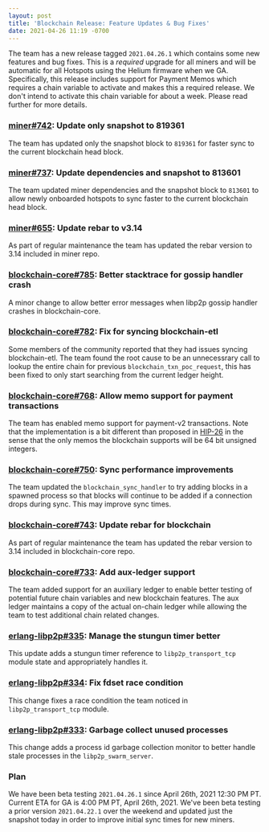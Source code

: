 ```yaml
---
layout: post
title: 'Blockchain Release: Feature Updates & Bug Fixes'
date: 2021-04-26 11:19 -0700
---
```


The team has a new release tagged `2021.04.26.1` which contains some new features and bug fixes.
This is a _required_ upgrade for all miners and will be automatic for all Hotspots using the Helium
firmware when we GA. Specifically, this release includes support for Payment Memos which requires a
chain variable to activate and makes this a required release. We don't intend to activate this chain
variable for about a week. Please read further for more details.

<!--truncate-->

### [miner#742](https://github.com/helium/miner/pull/742): Update only snapshot to 819361

The team has updated only the snapshot block to `819361` for faster sync to the current blockchain
head block.

### [miner#737](https://github.com/helium/miner/pull/737): Update dependencies and snapshot to 813601

The team updated miner dependencies and the snapshot block to `813601` to allow newly onboarded
hotspots to sync faster to the current blockchain head block.

### [miner#655](https://github.com/helium/miner/pull/655): Update rebar to v3.14

As part of regular maintenance the team has updated the rebar version to 3.14 included in miner
repo.

### [blockchain-core#785](https://github.com/helium/blockchain-core/pull/785): Better stacktrace for gossip handler crash

A minor change to allow better error messages when libp2p gossip handler crashes in blockchain-core.

### [blockchain-core#782](https://github.com/helium/blockchain-core/pull/782): Fix for syncing blockchain-etl

Some members of the community reported that they had issues syncing blockchain-etl. The team found
the root cause to be an unnecessrary call to lookup the entire chain for previous
`blockchain_txn_poc_request`, this has been fixed to only start searching from the current ledger
height.

### [blockchain-core#768](https://github.com/helium/blockchain-core/pull/768): Allow memo support for payment transactions

The team has enabled memo support for payment-v2 transactions. Note that the implementation is a bit
different than proposed in [HIP-26](https://github.com/helium/HIP/issues/125) in the sense that the
only memos the blockchain supports will be 64 bit unsigned integers.

### [blockchain-core#750](https://github.com/helium/blockchain-core/pull/750): Sync performance improvements

The team updated the `blockchain_sync_handler` to try adding blocks in a spawned process so that
blocks will continue to be added if a connection drops during sync. This may improve sync times.

### [blockchain-core#743](https://github.com/helium/blockchain-core/pull/743): Update rebar for blockchain

As part of regular maintenance the team has updated the rebar version to 3.14 included in
blockchain-core repo.

### [blockchain-core#733](https://github.com/helium/blockchain-core/pull/733): Add aux-ledger support

The team added support for an auxiliary ledger to enable better testing of potential future chain
variables and new blockchain features. The aux ledger maintains a copy of the actual on-chain ledger
while allowing the team to test additional chain related changes.

### [erlang-libp2p#335](https://github.com/helium/erlang-libp2p/pull/335): Manage the stungun timer better

This update adds a stungun timer reference to `libp2p_transport_tcp` module state and appropriately
handles it.

### [erlang-libp2p#334](https://github.com/helium/erlang-libp2p/pull/334): Fix fdset race condition

This change fixes a race condition the team noticed in `libp2p_transport_tcp` module.

### [erlang-libp2p#333](https://github.com/helium/erlang-libp2p/pull/333): Garbage collect unused processes

This change adds a process id garbage collection monitor to better handle stale processes in the
`libp2p_swarm_server`.

### Plan

We have been beta testing `2021.04.26.1` since April 26th, 2021 12:30 PM PT. Current ETA for GA is
4:00 PM PT, April 26th, 2021. We've been beta testing a prior version `2021.04.22.1` over the
weekend and updated just the snapshot today in order to improve initial sync times for new miners.
